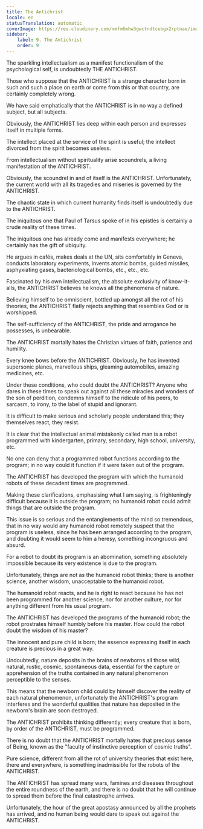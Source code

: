 ```yaml
---
title: The Antichrist
locale: en
statusTranslation: automatic
coverImage: https://res.cloudinary.com/xmfm6mhw3gwctndtcubgx2rptnae/image/upload/v1741354419/small_cover_la_gran_rebelion_28716e29d2.webp
sidebar:
    label: 9. The Antichrist
    order: 9
---
```

The sparkling intellectualism as a manifest functionalism of the psychological self, is undoubtedly THE ANTICHRIST.

Those who suppose that the ANTICHRIST is a strange character born in such and such a place on earth or come from this or that country, are certainly completely wrong.

We have said emphatically that the ANTICHRIST is in no way a defined subject, but all subjects.

Obviously, the ANTICHRIST lies deep within each person and expresses itself in multiple forms.

The intellect placed at the service of the spirit is useful; the intellect divorced from the spirit becomes useless.

From intellectualism without spirituality arise scoundrels, a living manifestation of the ANTICHRIST.

Obviously, the scoundrel in and of itself is the ANTICHRIST. Unfortunately, the current world with all its tragedies and miseries is governed by the ANTICHRIST.

The chaotic state in which current humanity finds itself is undoubtedly due to the ANTICHRIST.

The iniquitous one that Paul of Tarsus spoke of in his epistles is certainly a crude reality of these times.

The iniquitous one has already come and manifests everywhere; he certainly has the gift of ubiquity.

He argues in cafés, makes deals at the UN, sits comfortably in Geneva, conducts laboratory experiments, invents atomic bombs, guided missiles, asphyxiating gases, bacteriological bombs, etc., etc., etc.

Fascinated by his own intellectualism, the absolute exclusivity of know-it-alls, the ANTICHRIST believes he knows all the phenomena of nature.

Believing himself to be omniscient, bottled up amongst all the rot of his theories, the ANTICHRIST flatly rejects anything that resembles God or is worshipped.

The self-sufficiency of the ANTICHRIST, the pride and arrogance he possesses, is unbearable.

The ANTICHRIST mortally hates the Christian virtues of faith, patience and humility.

Every knee bows before the ANTICHRIST. Obviously, he has invented supersonic planes, marvellous ships, gleaming automobiles, amazing medicines, etc.

Under these conditions, who could doubt the ANTICHRIST? Anyone who dares in these times to speak out against all these miracles and wonders of the son of perdition, condemns himself to the ridicule of his peers, to sarcasm, to irony, to the label of stupid and ignorant.

It is difficult to make serious and scholarly people understand this; they themselves react, they resist.

It is clear that the intellectual animal mistakenly called man is a robot programmed with kindergarten, primary, secondary, high school, university, etc.

No one can deny that a programmed robot functions according to the program; in no way could it function if it were taken out of the program.

The ANTICHRIST has developed the program with which the humanoid robots of these decadent times are programmed.

Making these clarifications, emphasising what I am saying, is frighteningly difficult because it is outside the program; no humanoid robot could admit things that are outside the program.

This issue is so serious and the entanglements of the mind so tremendous, that in no way would any humanoid robot remotely suspect that the program is useless, since he has been arranged according to the program, and doubting it would seem to him a heresy, something incongruous and absurd.

For a robot to doubt its program is an abomination, something absolutely impossible because its very existence is due to the program.

Unfortunately, things are not as the humanoid robot thinks; there is another science, another wisdom, unacceptable to the humanoid robot.

The humanoid robot reacts, and he is right to react because he has not been programmed for another science, nor for another culture, nor for anything different from his usual program.

The ANTICHRIST has developed the programs of the humanoid robot; the robot prostrates himself humbly before his master. How could the robot doubt the wisdom of his master?

The innocent and pure child is born; the essence expressing itself in each creature is precious in a great way.

Undoubtedly, nature deposits in the brains of newborns all those wild, natural, rustic, cosmic, spontaneous data, essential for the capture or apprehension of the truths contained in any natural phenomenon perceptible to the senses.

This means that the newborn child could by himself discover the reality of each natural phenomenon, unfortunately the ANTICHRIST's program interferes and the wonderful qualities that nature has deposited in the newborn's brain are soon destroyed.

The ANTICHRIST prohibits thinking differently; every creature that is born, by order of the ANTICHRIST, must be programmed.

There is no doubt that the ANTICHRIST mortally hates that precious sense of Being, known as the "faculty of instinctive perception of cosmic truths".

Pure science, different from all the rot of university theories that exist here, there and everywhere, is something inadmissible for the robots of the ANTICHRIST.

The ANTICHRIST has spread many wars, famines and diseases throughout the entire roundness of the earth, and there is no doubt that he will continue to spread them before the final catastrophe arrives.

Unfortunately, the hour of the great apostasy announced by all the prophets has arrived, and no human being would dare to speak out against the ANTICHRIST.

